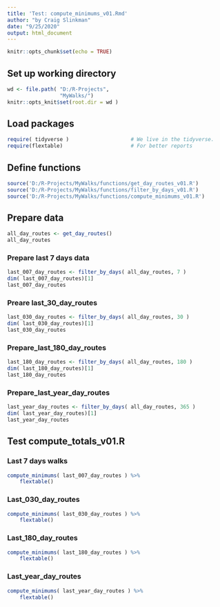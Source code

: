 ```yaml
---
title: 'Test: compute_minimums_v01.Rmd'
author: "by Craig Slinkman"
date: "9/25/2020"
output: html_document
---
```


```r
knitr::opts_chunk$set(echo = TRUE)
```

## Set up working directory

```r
wd <- file.path( "D:/R-Projects",
                 "MyWalks/")
knitr::opts_knit$set(root.dir = wd )
```

## Load packages  

```r
require( tidyverse )                    # We live in the tidyverse.
require(flextable)                      # For better reports
```

## Define functions  

```r
source('D:/R-Projects/MyWalks/functions/get_day_routes_v01.R')
source('D:/R-Projects/MyWalks/functions/filter_by_days_v01.R')
source('D:/R-Projects/MyWalks/functions/compute_minimums_v01.R')
```

## Prepare data

```r
all_day_routes <- get_day_routes()
all_day_routes
```

### Prepare last 7 days data

```r
last_007_day_routes <- filter_by_days( all_day_routes, 7 )
dim( last_007_day_routes)[1]
last_007_day_routes
```


### Preare last_30_day_routes
```r
last_030_day_routes <- filter_by_days( all_day_routes, 30 )
dim( last_030_day_routes)[1]
last_030_day_routes
```

### Prepare_last_180_day_routes
```r
last_180_day_routes <- filter_by_days( all_day_routes, 180 )
dim( last_180_day_routes)[1]
last_180_day_routes
```

### Prepare_last_year_day_routes
```r
last_year_day_routes <- filter_by_days( all_day_routes, 365 )
dim( last_year_day_routes)[1]
last_year_day_routes
```

## Test compute_totals_v01.R

### Last 7 days walks

```r
compute_minimums( last_007_day_routes ) %>% 
    flextable()
```

### Last_030_day_routes 

```r
compute_minimums( last_030_day_routes ) %>% 
    flextable()
```

### Last_180_day_routes
```r
compute_minimums( last_180_day_routes ) %>% 
    flextable()
```
  
### Last_year_day_routes
```r
compute_minimums( last_year_day_routes ) %>% 
    flextable()
```
  
